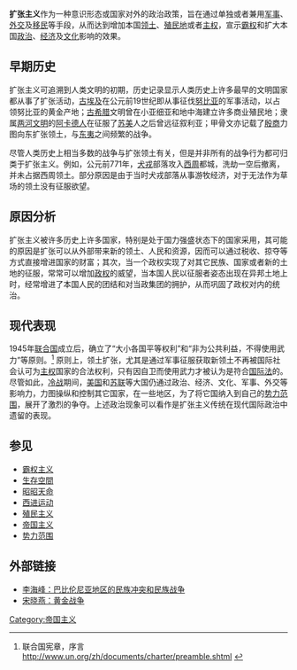 '''扩张主义'''作为一种意识形态或国家对外的政治政策，旨在通过单独或者兼用[[军事|军事]]、[[外交|外交]]及[[移民|移民]]等手段，从而达到增加本国[[领土|领土]]、[[殖民地|殖民地]]或者[[主权|主权]]，宣示[[霸权|霸权]]和扩大本国[[政治|政治]]、[[经济|经济]]及[[文化|文化]]影响的效果。

==早期历史==
扩张主义可追溯到人类文明的初期，历史记录显示人类历史上许多最早的文明国家都从事了扩张活动，[[古埃及|古埃及]]在公元前19世纪即从事征伐[[努比亚|努比亚]]的军事活动，以占领努比亚的黄金产地；[[古希腊|古希腊]]文明曾在小亚细亚和地中海建立许多商业殖民地；隶属[[两河文明|两河文明]]的[[阿卡德人|阿卡德人]]在征服了[[苏美|苏美]]人之后曾远征叙利亚；甲骨文亦记载了[[殷商|殷商]]力图向东扩张领土，与[[东夷|东夷]]之间频繁的战争。

尽管人类历史上相当多数的战争与扩张领土有关，但是并非所有的战争行为都可归类于扩张主义。例如，公元前771年，[[犬戎|犬戎]]部落攻入[[西周|西周]]都城，洗劫一空后撤离，并未占据西周领土。部分原因是由于当时犬戎部落从事游牧经济，对于无法作为草场的领土没有征服欲望。

==原因分析==
扩张主义被许多历史上许多国家，特别是处于国力强盛状态下的国家采用，其可能的原因是扩张可以从外部带来新的领土、人民和资源，因而可以通过税收、掠夺等方式直接增进国家的财富；其次，当一个政权实现了对其它民族、国家或者新的土地的征服，常常可以增加[[政权|政权]]的威望，当本国人民以征服者姿态出现在异邦土地上时，经常增进了本国人民的团结和对当政集团的拥护，从而巩固了政权对内的统治。

==现代表现==
1945年[[联合国|联合国]]成立后，确立了“大小各国平等权利”和“非为公共利益，不得使用武力”等原则。<ref>联合国宪章，序言  http://www.un.org/zh/documents/charter/preamble.shtml {{Wayback|url=http://www.un.org/zh/documents/charter/preamble.shtml |date=20150917004716 }}</ref>
原则上，领土扩张，尤其是通过军事征服获取新领土不再被国际社会认可为[[主权|主权]]国家的合法权利，只有因自卫而使用武力才被认为是符合[[国际法|国际法]]的。
尽管如此，[[冷战|冷战]]期间，[[美国|美国]]和[[苏联|苏联]]等大国仍通过政治、经济、文化、军事、外交等影响力，力图操纵和控制其它国家，在一些地区，为了将它国纳入到自己的[[势力范围|势力范围]]，展开了激烈的争夺。上述政治现象可以看作是扩张主义传统在现代国际政治中遗留的表现。

==参见==
*[[霸权主义|霸权主义]]
*[[生存空间|生存空間]]
*[[昭昭天命|昭昭天命]]
*[[西进运动|西进运动]]
*[[殖民主义|殖民主义]]
*[[帝国主义|帝国主义]]
*[[势力范围|势力范围]]

==外部链接==
*[http://www.cawhi.com/show.aspx?cid=9&id=1089 李海峰：巴比伦尼亚地区的民族冲突和民族战争]{{dead link|date=2018年3月 |bot=InternetArchiveBot |fix-attempted=yes }}
*[http://vip.book.sina.com.cn/book/chapter_88523_59953.html 宋晓燕：黄金战争] {{Wayback|url=http://vip.book.sina.com.cn/book/chapter_88523_59953.html |date=20190520202604 }}
<references/>

[[Category:帝国主义|Category:帝国主义]]